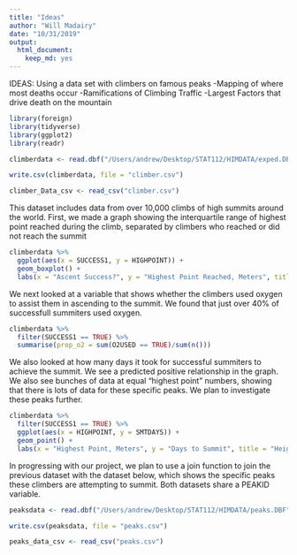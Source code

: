 ```yaml
---
title: "Ideas"
author: "Will Madairy"
date: "10/31/2019"
output: 
  html_document:
    keep_md: yes
---
```


IDEAS:
Using a data set with climbers on famous peaks
-Mapping of where most deaths occur
-Ramifications of Climbing Traffic
-Largest Factors that drive death on the mountain

```r
library(foreign)
library(tidyverse)
library(ggplot2)
library(readr)
```

```r
climberdata <- read.dbf("/Users/andrew/Desktop/STAT112/HIMDATA/exped.DBF")
```

```r
write.csv(climberdata, file = "climber.csv")
```

```r
climber_Data_csv <- read_csv("climber.csv")
```

This dataset includes data from over 10,000 climbs of high summits around the world. First, we made a graph showing the interquartile range of highest point reached during the climb, separated by climbers who reached or did not reach the summit
```r
climberdata %>%
  ggplot(aes(x = SUCCESS1, y = HIGHPOINT)) +
  geom_boxplot() +
  labs(x = "Ascent Success?", y = "Highest Point Reached, Meters", title = "How Far Did Climbers Make It?", subtitle = "based on success or failure of summit")
```

We next looked at a variable that shows whether the climbers used oxygen to assist them in ascending to the summit. We found that just over 40% of successfull summiters used oxygen.
```r
climberdata %>%
  filter(SUCCESS1 == TRUE) %>%
  summarise(prop_o2 = sum(O2USED == TRUE)/sum(n()))
```

We also looked at how many days it took for successful summiters to achieve the summit. We see a predicted positive relationship in the graph. We also see bunches of data at equal "highest point" numbers, showing that there is lots of data for these specific peaks. We plan to investigate these peaks further.
```r
climberdata %>%
  filter(SUCCESS1 == TRUE) %>%
  ggplot(aes(x = HIGHPOINT, y = SMTDAYS)) +
  geom_point() +
  labs(x = "Highest Point, Meters", y = "Days to Summit", title = "Height of Summit vs. How Long it Took to Summit", subtitle = "data filtered so summmit success = TRUE")
```

In progressing with our project, we plan to use a join function to join the previous dataset with the dataset below, which shows the specific peaks these climbers are attempting to summit. Both datasets share a PEAKID variable.
```r
peaksdata <- read.dbf("/Users/andrew/Desktop/STAT112/HIMDATA/peaks.DBF")
```

```r
write.csv(peaksdata, file = "peaks.csv")
```

```r
peaks_data_csv <- read_csv("peaks.csv")
```